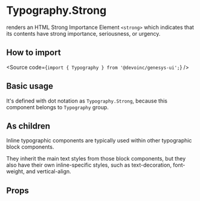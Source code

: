 

<Meta title="Components/Text/Typography/Components/Inline/Strong/Overview" />

# Typography.Strong

renders an HTML Strong Importance Element `<strong>` which
indicates that its contents have strong importance, seriousness, or urgency.

## How to import

<Source code={`import { Typography } from '@devoinc/genesys-ui';`} />

## Basic usage

<Canvas of={Stories.Playground} />

It's defined with dot notation as `Typography.Strong`, because this component belongs to `Typography` group.

## As children

Inline typographic components are typically used within other typographic block
components.

They inherit the main text styles from those block components, but they also
have their own inline-specific styles, such as text-decoration, font-weight, and
vertical-align.

<Canvas of={Stories.AsChildren} />

## Props

<ArgTypes of={Stories} />
